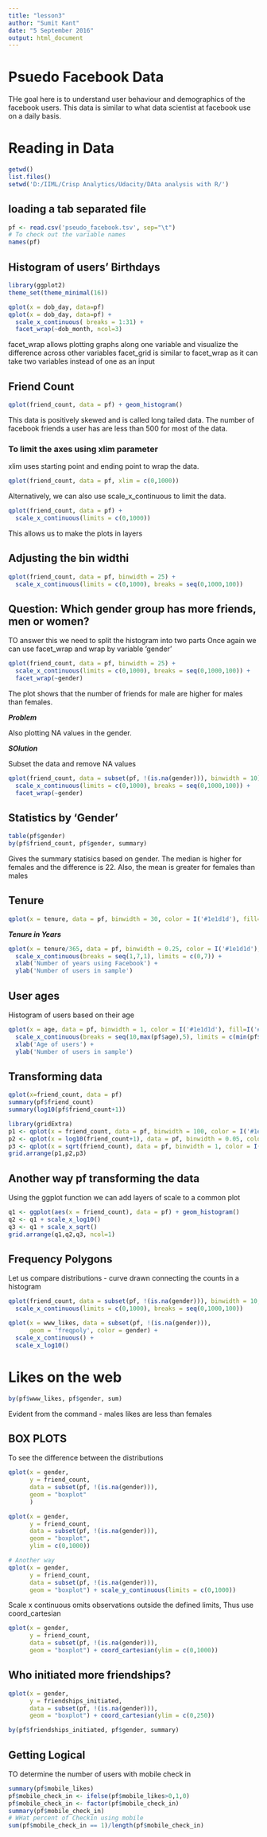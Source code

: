 ```yaml
---
title: "lesson3"
author: "Sumit Kant"
date: "5 September 2016"
output: html_document
---
```

# Psuedo Facebook Data
THe goal here is to understand user behaviour and demographics of the facebook users. This data is similar to what data scientist at facebook use on a daily basis.

# Reading in Data
```r
getwd()
list.files()
setwd('D:/IIML/Crisp Analytics/Udacity/DAta analysis with R/')
```
## loading a tab separated file
```r

pf <- read.csv('pseudo_facebook.tsv', sep="\t")
# To check out the variable names
names(pf)
```

## Histogram of users' Birthdays

```r
library(ggplot2)
theme_set(theme_minimal(16)) 

qplot(x = dob_day, data=pf)
qplot(x = dob_day, data=pf) +
  scale_x_continuous( breaks = 1:31) +
  facet_wrap(~dob_month, ncol=3)
```
facet_wrap allows plotting graphs along one variable and visualize the difference across other variables
facet_grid is similar to facet_wrap as it can take two variables instead of one as an input

## Friend Count
```r
qplot(friend_count, data = pf) + geom_histogram()
```
This data is positively skewed and is called long tailed data.
The number of facebook friends a user has are less than 500 for most of the data.

### To limit the axes using xlim parameter
xlim uses starting point and ending point to wrap the data.

```r
qplot(friend_count, data = pf, xlim = c(0,1000))
```
Alternatively, we can also use scale_x_continuous to limit the data.
```r
qplot(friend_count, data = pf) +
  scale_x_continuous(limits = c(0,1000))
```
This allows us to make the plots in layers

## Adjusting the bin widthi
```r
qplot(friend_count, data = pf, binwidth = 25) +
  scale_x_continuous(limits = c(0,1000), breaks = seq(0,1000,100)) 
```
## Question: Which gender group has more friends, men or women?
TO answer this we need to split the histogram into two parts
Once again we can use facet_wrap and wrap by variable 'gender'
```r
qplot(friend_count, data = pf, binwidth = 25) +
  scale_x_continuous(limits = c(0,1000), breaks = seq(0,1000,100)) +
  facet_wrap(~gender)
```
The plot shows that the number of friends for male are higher for males than females.

***Problem***

Also plotting NA values in the gender. 

***SOlution***

Subset the data and remove NA values
```r
qplot(friend_count, data = subset(pf, !(is.na(gender))), binwidth = 10) +
  scale_x_continuous(limits = c(0,1000), breaks = seq(0,1000,100)) +
  facet_wrap(~gender)
```

## Statistics by 'Gender'
```r
table(pf$gender)
by(pf$friend_count, pf$gender, summary)
```
Gives the summary statisics based on gender. The median is higher for females and the difference is 22. Also, the mean is greater for females than males

## Tenure
```r
qplot(x = tenure, data = pf, binwidth = 30, color = I('#1e1d1d'), fill=I('#047697'))
```
***Tenure in Years***
```r
qplot(x = tenure/365, data = pf, binwidth = 0.25, color = I('#1e1d1d'), fill=I('#F79420')) +
  scale_x_continuous(breaks = seq(1,7,1), limits = c(0,7)) +
  xlab('Number of years using Facebook') + 
  ylab('Number of users in sample')
```
## User ages
Histogram of users based on their age
```r
qplot(x = age, data = pf, binwidth = 1, color = I('#1e1d1d'), fill=I('#2ecc71')) +
  scale_x_continuous(breaks = seq(10,max(pf$age),5), limits = c(min(pf$age),max(pf$age))) +
  xlab('Age of users') + 
  ylab('Number of users in sample')
```

## Transforming data
```r


qplot(x=friend_count, data = pf)
summary(pf$friend_count)
summary(log10(pf$friend_count+1))

library(gridExtra)
p1 <- qplot(x = friend_count, data = pf, binwidth = 100, color = I('#1e1d1d'), fill=I('#8e44ad'))
p2 <- qplot(x = log10(friend_count+1), data = pf, binwidth = 0.05, color = I('#1e1d1d'), fill=I('#8e44ad'))
p3 <- qplot(x = sqrt(friend_count), data = pf, binwidth = 1, color = I('#1e1d1d'), fill=I('#8e44ad'))
grid.arrange(p1,p2,p3)
```
## Another way pf transforming the data

Using the ggplot function we can add layers of scale to a common plot
```r
q1 <- ggplot(aes(x = friend_count), data = pf) + geom_histogram()
q2 <- q1 + scale_x_log10()
q3 <- q1 + scale_x_sqrt()
grid.arrange(q1,q2,q3, ncol=1)

```
## Frequency Polygons
Let us compare distributions - curve drawn connecting the counts in a histogram

```r
qplot(friend_count, data = subset(pf, !(is.na(gender))), binwidth = 10, geom = 'freqpoly', color = gender) +
  scale_x_continuous(limits = c(0,1000), breaks = seq(0,1000,100))

```


```r
qplot(x = www_likes, data = subset(pf, !(is.na(gender))),
      geom = 'freqpoly', color = gender) +
  scale_x_continuous() +
  scale_x_log10()

```
# Likes on the web
```r
by(pf$www_likes, pf$gender, sum)
```
Evident from the command - males likes are less than females

## BOX PLOTS
To see the difference between the distributions
```r
qplot(x = gender,
      y = friend_count, 
      data = subset(pf, !(is.na(gender))),
      geom = "boxplot"
      )
```

```r
qplot(x = gender,
      y = friend_count, 
      data = subset(pf, !(is.na(gender))),
      geom = "boxplot",
      ylim = c(0,1000))

# Another way
qplot(x = gender,
      y = friend_count, 
      data = subset(pf, !(is.na(gender))),
      geom = "boxplot") + scale_y_continuous(limits = c(0,1000))
```
Scale x continuous omits observations outside the defined limits, Thus use coord_cartesian  
```r
qplot(x = gender,
      y = friend_count, 
      data = subset(pf, !(is.na(gender))),
      geom = "boxplot") + coord_cartesian(ylim = c(0,1000))

```
## Who initiated more friendships?
```r
qplot(x = gender,
      y = friendships_initiated, 
      data = subset(pf, !(is.na(gender))),
      geom = "boxplot") + coord_cartesian(ylim = c(0,250))

by(pf$friendships_initiated, pf$gender, summary)
```



## Getting Logical
TO determine the number of users with mobile check in
```r
summary(pf$mobile_likes)
pf$mobile_check_in <- ifelse(pf$mobile_likes>0,1,0)
pf$mobile_check_in <- factor(pf$mobile_check_in)
summary(pf$mobile_check_in)
# WHat percent of Checkin using mobile
sum(pf$mobile_check_in == 1)/length(pf$mobile_check_in)
```


